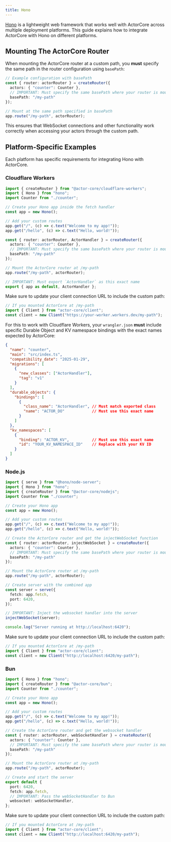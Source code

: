 ```yaml
---
title: Hono
---
```


[Hono](https://hono.dev/) is a lightweight web framework that works well with ActorCore across multiple deployment platforms. This guide explains how to integrate ActorCore with Hono on different platforms.

## Mounting The ActorCore Router

When mounting the ActorCore router at a custom path, you **must** specify the same path in the router configuration using `basePath`:

```typescript
// Example configuration with basePath
const { router: actorRouter } = createRouter({
  actors: { "counter": Counter },
  // IMPORTANT: Must specify the same basePath where your router is mounted
  basePath: "/my-path"
});

// Mount at the same path specified in basePath
app.route("/my-path", actorRouter);
```

This ensures that WebSocket connections and other functionality work correctly when accessing your actors through the custom path.

## Platform-Specific Examples

Each platform has specific requirements for integrating Hono with ActorCore.

### Cloudflare Workers

```typescript
import { createRouter } from "@actor-core/cloudflare-workers";
import { Hono } from "hono";
import Counter from "./counter";

// Create your Hono app inside the fetch handler
const app = new Hono();

// Add your custom routes
app.get("/", (c) => c.text("Welcome to my app!"));
app.get("/hello", (c) => c.text("Hello, world!"));

const { router: actorRouter, ActorHandler } = createRouter({
  actors: { "counter": Counter },
  // IMPORTANT: Must specify the same basePath where your router is mounted
  basePath: "/my-path"
});

// Mount the ActorCore router at /my-path
app.route("/my-path", actorRouter);

// IMPORTANT: Must export `ActorHandler` as this exact name
export { app as default, ActorHandler };
```

Make sure to update your client connection URL to include the custom path:

```typescript
// If you mounted ActorCore at /my-path
import { Client } from "actor-core/client";
const client = new Client("https://your-worker.workers.dev/my-path");
```

For this to work with Cloudflare Workers, your `wrangler.json` **must** include specific Durable Object and KV namespace bindings with the exact names expected by ActorCore:

```json
{
  "name": "counter",
  "main": "src/index.ts",
  "compatibility_date": "2025-01-29",
  "migrations": [
    {
      "new_classes": ["ActorHandler"],
      "tag": "v1"
    }
  ],
  "durable_objects": {
    "bindings": [
      {
        "class_name": "ActorHandler", // Must match exported class
        "name": "ACTOR_DO"            // Must use this exact name
      }
    ]
  },
  "kv_namespaces": [
    {
      "binding": "ACTOR_KV",          // Must use this exact name
      "id": "YOUR_KV_NAMESPACE_ID"    // Replace with your KV ID
    }
  ]
}
```


### Node.js

```typescript
import { serve } from "@hono/node-server";
import { Hono } from "hono";
import { createRouter } from "@actor-core/nodejs";
import Counter from "./counter";

// Create your Hono app
const app = new Hono();

// Add your custom routes
app.get("/", (c) => c.text("Welcome to my app!"));
app.get("/hello", (c) => c.text("Hello, world!"));

// Create the ActorCore router and get the injectWebSocket function
const { router: actorRouter, injectWebSocket } = createRouter({
  actors: { "counter": Counter },
  // IMPORTANT: Must specify the same basePath where your router is mounted
  basePath: "/my-path"
});

// Mount the ActorCore router at /my-path
app.route("/my-path", actorRouter);

// Create server with the combined app
const server = serve({
  fetch: app.fetch,
  port: 6420,
});

// IMPORTANT: Inject the websocket handler into the server
injectWebSocket(server);

console.log("Server running at http://localhost:6420");
```

Make sure to update your client connection URL to include the custom path:

```typescript
// If you mounted ActorCore at /my-path
import { Client } from "actor-core/client";
const client = new Client("http://localhost:6420/my-path");
```

### Bun

```typescript
import { Hono } from "hono";
import { createRouter } from "@actor-core/bun";
import Counter from "./counter";

// Create your Hono app
const app = new Hono();

// Add your custom routes
app.get("/", (c) => c.text("Welcome to my app!"));
app.get("/hello", (c) => c.text("Hello, world!"));

// Create the ActorCore router and get the websocket handler
const { router: actorRouter, webSocketHandler } = createRouter({
  actors: { "counter": Counter },
  // IMPORTANT: Must specify the same basePath where your router is mounted
  basePath: "/my-path"
});

// Mount the ActorCore router at /my-path
app.route("/my-path", actorRouter);

// Create and start the server
export default {
  port: 6420,
  fetch: app.fetch,
  // IMPORTANT: Pass the webSocketHandler to Bun
  websocket: webSocketHandler,
};
```

Make sure to update your client connection URL to include the custom path:

```typescript
// If you mounted ActorCore at /my-path
import { Client } from "actor-core/client";
const client = new Client("http://localhost:6420/my-path");
```

